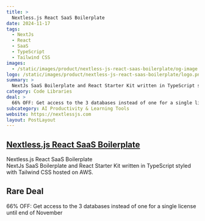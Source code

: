 ```yaml
---
title: >
  Nextless.js React SaaS Boilerplate
date: 2024-11-17
tags:
  - NextJs
  - React
  - SaaS
  - TypeScript
  - Tailwind CSS
images:
  - /static/images/product/nextless-js-react-saas-boilerplate/og-image.png
logo: /static/images/product/nextless-js-react-saas-boilerplate/logo.png
summary: >
  NextJs SaaS Boilerplate and React Starter Kit written in TypeScript styled with Tailwind CSS hosted on AWS.
category: Code Libraries
deal: >
  66% OFF: Get access to the 3 databases instead of one for a single license until end of November
subcategory: AI Productivity & Learning Tools
website: https://nextlessjs.com
layout: PostLayout
---
```


## [Nextless.js React SaaS Boilerplate](https://nextlessjs.com)

Nextless.js React SaaS Boilerplate <br/>
NextJs SaaS Boilerplate and React Starter Kit written in TypeScript styled with Tailwind CSS hosted on AWS.

## Rare Deal

66% OFF: Get access to the 3 databases instead of one for a single license until end of November
